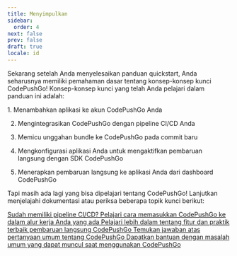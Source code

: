 ```yaml
---
title: Menyimpulkan
sidebar:
  order: 4
next: false
prev: false
draft: true
locale: id
---
```



Sekarang setelah Anda menyelesaikan panduan quickstart, Anda seharusnya memiliki pemahaman dasar tentang konsep-konsep kunci CodePushGo! Konsep-konsep kunci yang telah Anda pelajari dalam panduan ini adalah:

<Steps>
1. Menambahkan aplikasi ke akun CodePushGo Anda

2. Mengintegrasikan CodePushGo dengan pipeline CI/CD Anda

3. Memicu unggahan bundle ke CodePushGo pada commit baru

4. Mengkonfigurasi aplikasi Anda untuk mengaktifkan pembaruan langsung dengan SDK CodePushGo

5. Menerapkan pembaruan langsung ke aplikasi Anda dari dashboard CodePushGo
</Steps>

Tapi masih ada lagi yang bisa dipelajari tentang CodePushGo! Lanjutkan menjelajahi dokumentasi atau periksa beberapa topik kunci berikut:

<CardGrid stagger>
  <a href="/docs/getting-started/cicd-integration/">
    <Card title="Integrasi CI/CD" icon="gitlab">
      Sudah memiliki pipeline CI/CD? Pelajari cara memasukkan CodePushGo ke dalam alur kerja Anda yang ada
    </Card>
  </a>

  <a href="/docs/live-updates/">
    <Card title="Pembaruan Langsung" icon="cloud-download">
      Pelajari lebih dalam tentang fitur dan praktik terbaik pembaruan langsung CodePushGo
    </Card>
  </a>

  <a href="/docs/faq/">  
    <Card title="FAQ" icon="open-book">
      Temukan jawaban atas pertanyaan umum tentang CodePushGo
    </Card>
  </a>

  <a href="/docs/getting-started/troubleshooting/">
    <Card title="Pemecahan Masalah" icon="error">
      Dapatkan bantuan dengan masalah umum yang dapat muncul saat menggunakan CodePushGo
    </Card>
  </a>
</CardGrid>